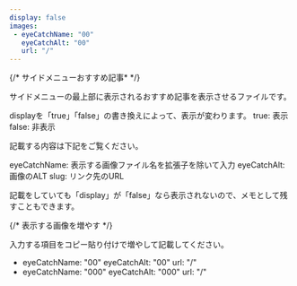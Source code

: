 ```yaml
---
display: false
images:
 - eyeCatchName: "00"
   eyeCatchAlt: "00"
   url: "/"
---
```


{/* サイドメニューおすすめ記事* */}

サイドメニューの最上部に表示されるおすすめ記事を表示させるファイルです。

displayを「true」「false」の書き換えによって、表示が変わります。
true: 表示
false: 非表示

記載する内容は下記をご覧ください。

eyeCatchName: 表示する画像ファイル名を拡張子を除いて入力
eyeCatchAlt: 画像のALT
slug: リンク先のURL

記載をしていても「display」が「false」なら表示されないので、メモとして残すこともできます。

{/* 表示する画像を増やす */}

入力する項目をコピー貼り付けで増やして記載してください。

- eyeCatchName: "00"
  eyeCatchAlt: "00"
  url: "/"
- eyeCatchName: "000"
  eyeCatchAlt: "000"
  url: "/"